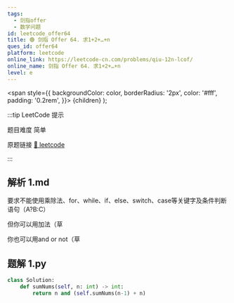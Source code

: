 ```yaml
---
tags:
  - 剑指offer
  - 数学问题
id: leetcode_offer64
title: 🟢 剑指 Offer 64. 求1+2+…+n
ques_id: offer64
platform: leetcode
online_link: https://leetcode-cn.com/problems/qiu-12n-lcof/
online_name: 剑指 Offer 64. 求1+2+…+n
level: e
---
```


  <span
    style={{
      backgroundColor: color,
      borderRadius: '2px',
      color: '#fff',
      padding: '0.2rem',
    }}>
    {children}
  </span>
);

:::tip LeetCode 提示

题目难度 <Highlight color="#00b8a3">简单</Highlight>

原题链接 [🔗 leetcode](https://leetcode-cn.com/problems/qiu-12n-lcof/)

:::



## 解析 1.md

 要求不能使用乘除法、for、while、if、else、switch、case等关键字及条件判断语句（A?B:C）

但你可以用加法（草

你也可以用and or not（草



## 题解 1.py

```py
class Solution:
    def sumNums(self, n: int) -> int:
        return n and (self.sumNums(n-1) + n)
```


